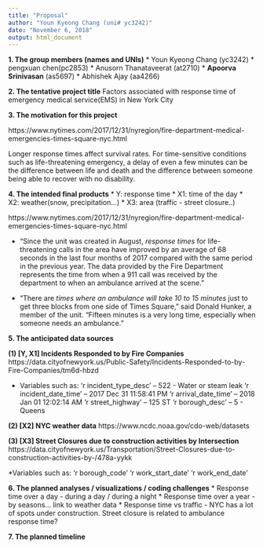 ```yaml
---
title: "Proposal"
author: "Youn Kyeong Chang (uni# yc3242)"
date: "November 6, 2018"
output: html_document
---
```

**1. The group members (names and UNIs)**
* Youn Kyeong Chang (yc3242)
* pengxuan chen(pc2853)
* Anusorn Thanataveerat (at2710)
* __Apoorva Srinivasan__ (as5697)
* Abhishek Ajay (aa4266)


**2. The tentative project title**
Factors associated with response time of emergency medical service(EMS) in New York City


**3. The motivation for this project**

https://www.nytimes.com/2017/12/31/nyregion/fire-department-medical-emergencies-times-square-nyc.html

Longer response times affect survival rates. For time-sensitive conditions such as life-threatening emergency, a delay of even a few minutes can be the difference between life and death and the difference between someone being able to recover with no disability.


**4. The intended final products**
* Y: response time
* X1: time of the day 
* X2: weather(snow, precipitation...) 
* X3: area (traffic - street closure..)

https://www.nytimes.com/2017/12/31/nyregion/fire-department-medical-emergencies-times-square-nyc.html

* "Since the unit was created in August, *response times* for life-threatening calls in the area have improved by an average of 68 seconds in the last four months of 2017 compared with the same period in the previous year. The data provided by the Fire Department represents the time from when a 911 call was received by the department to when an ambulance arrived at the scene."

* "There are *times where an ambulance will take 10 to 15 minutes* just to get three blocks from one side of Times Square," said Donald Hunker, a member of the unit. "Fifteen minutes is a very long time, especially when someone needs an ambulance."


**5. The anticipated data sources**

**(1) [Y, X1] Incidents Responded to by Fire Companies**
https://data.cityofnewyork.us/Public-Safety/Incidents-Responded-to-by-Fire-Companies/tm6d-hbzd

* Variables such as:
'r incident_type_desc' -- 522 - Water or steam leak
'r incident_date_time' -- 2017 Dec 31 11:58:41 PM
'r arrival_date_time' -- 2018 Jan 01 12:02:14 AM
'r street_highway' -- 125 ST
'r borough_desc' -- 5 - Queens

**(2) [X2] NYC weather data**
https://www.ncdc.noaa.gov/cdo-web/datasets

**(3) [X3] Street Closures due to construction activities by Intersection**
https://data.cityofnewyork.us/Transportation/Street-Closures-due-to-construction-activities-by-/478a-yykk

*Variables such as:
'r borough_code'
'r work_start_date'
'r work_end_date'


**6. The planned analyses / visualizations / coding challenges**
* Response time over a day - during a day / during a night 
* Response time over a year - by seasons... link to weather data
* Response time vs traffic - NYC has a lot of spots under construction.
  Street closure is related to ambulance response time?

**7. The planned timeline**








